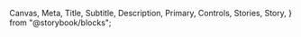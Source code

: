   Canvas,
  Meta,
  Title,
  Subtitle,
  Description,
  Primary,
  Controls,
  Stories,
  Story,
} from "@storybook/blocks";


<Meta of={ButtonStories} />
<Title />

`import { Button } from '@nds_core/nds'`

### PROPS & METHODS

<Controls />

## Minimal usage

Provide a function as the onClick prop to perform an action when clicked. **Avoid using a button if navigation is the primary action, as a Link is more appropriate.**

## Usage criteria

- Use buttons to move through a transaction
- Aim to use only one primary button variant per page
- Keep the text short and precise. It should fit on a single line (our recommendation is 2-24 characters for French and English)
- Make use of the A11yContent core component to provide more written context for assistive technology users for when they navigate a page using only button landmarks
- Make sure the button text describes an action
- Buttons should not be disabled. Use inline (on blur) error messaging to provide feedback when the form is invalid

Currently, by default, Buttons will be displayed in the Primary variant.

<Primary />

Specify the variant to create a button for secondary actions.

<Canvas of={ButtonStories.Secondary} />

### NEW Button variants and ranks

New Buttons and their associated colours are meant for different purposes. Choose different variants according to their context and rank.

### Ranks

By default, new Button variants will be displayed in the Common rank. Use Common rank for medium to low emphasis.

Use Main rank for the most emphasis and main action on a page or in a form.

### StandardCommon + StandardMain

Used mainly for marketing pages for commerce actions where the direct/immediate action is to purchase. It can also be used for login or registration as these will lead a user to pay their bill or add services.

<Canvas of={ButtonStories.StandardMain} />
<Canvas of={ButtonStories.StandardCommon} />

### BrandCommon + BrandMain

Used mainly for editorial, non-commerce-related actions where the direct/immediate action goes to a learn/info/editorial experience.

<Canvas of={ButtonStories.BrandCommon} />
<Canvas of={ButtonStories.BrandMain} />

### DangerCommon

Reserved for applications, native apps, and internal tools. Cancel of private/legal/monetary effect. If an action can be undone, do not use this.

<Canvas of={ButtonStories.Danger} />

### Sizes

All buttons are inline, with a minimum width of 180px for screens larger than 768px. They will occupy 100% width of their parent's width at the small viewport (≤ 767px) and below. Resize your browser window to see this behaviour.

### Placing buttons on dark backgrounds

Use the inverted button on top of a dark background.

Use this variant with caution. There will be accessibility issues if the colour contrast of the image and the button text is too low in the hover state.

<Canvas of={ButtonStories.Inverted} />

### Accessibility features

The Button component includes:

- High-contrast interactive states (default, active, focus) for all new button variants and ranks
- Makes use of the button element to provide contextual feedback to assistive technology
- Is compatible with the A11yContent core component to provide more written context to assistive technology without occupying too much visual space

<Canvas
  of={ButtonStories.StandardCommon}
/>

## Disabled buttons

Buttons should not be disabled on NDS experiences. The following is a list of reasons why:

- Disabled buttons fool users into thinking they can proceed with an action
- Disabled buttons are intentionally designed to be “hard to see”; however this is visually inaccessible
- Disabled buttons do not inherently give any feedback or reason why they are disabled
- They give design teams a reason to rush through error handling as opposed to providing the correct feedback to guide users to their next steps
- Disabled buttons may be cut off for low vision users who zoom-in on their devices causing confusion as to why they cannot proceed and important information to be missed
- Disabled buttons are usually not navigable with assistive technologies like screen readers and switches. This usually means that the disabled buttons will be skipped over

### What to do instead of using a disabled button:

If you show the button in its disabled state with no explanation, there can be confusion as to why it is disabled. To avoid user confusion, implement full error handling and feedback to your interactive experiences.

To better express to a user that they cannot proceed with form submission, show the submit Button, but perform error validation when the user clicks it, and display all errors as a group within an InputFeedback component adjacent to the submit button.

This allows for clear actions laid out for the user to take and should include skip links for easy navigation to parts of the form that need action

## Additional variants

<Stories />
